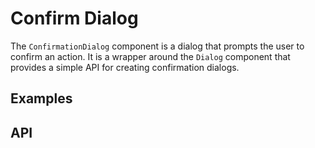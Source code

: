 
<Meta of={DialogStories} />

# Confirm Dialog
The `ConfirmationDialog` component is a dialog that prompts the user to confirm an action. 
It is a wrapper around the `Dialog` component that provides a simple API for creating 
confirmation dialogs.

## Examples
<ToggleCanvas of={DialogStories.Default} storybook="components-layers-confirm-dialog--default" />

## API
<PropsTable name="ConfirmDialog" />
